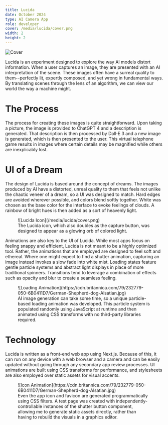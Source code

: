 ```yaml
---
title: Lucida
date: October 2024
type: AI Camera App
role: developer
cover: /media/lucida/cover.png
width: 2
height: 2
---
```


<Full>![Cover](https://cdn.britannica.com/79/232779-050-6B0411D7/German-Shepherd-dog-Alsatian.jpg)</Full>

Lucida is an experiment designed to explore the way AI models distort information. When a user captures an image, they are presented with an AI interpretation of the scene. These images often have a surreal quality to them--perfectly lit, expertly composed, and yet wrong in fundamental ways. By translating scenes through the lens of an algorithm, we can view our world the way a machine might.

# The Process

The process for creating these images is quite straightforward. Upon taking a picture, the image is provided to ChatGPT 4 and a description is generated. That description is then processed by Dall‑E 3 and a new image is generated, which is then presented to the user. This virtual telephone game results in images where certain details may be magnified while others are inexplicably lost.  

# UI of a Dream

The design of Lucida is based around the concept of dreams. The images produced by AI have a distorted, unreal quality to them that feels not unlike the chaotic veneer of a dream, so a UI was designed to match. Hard edges are avoided wherever possible, and colors blend softly together. White was chosen as the base color for the interface to evoke feelings of clouds. A rainbow of bright hues is then added as a sort of heavenly light.

<Figure>  
  ![Lucida Icon](/media/lucida/cover.png)
  <figcaption>    
    The Lucida icon, which also doubles as the capture button, was designed to appear as a glowing orb of colored light.
  </figcaption>
</Figure>

Animations are also key to the UI of Lucida. While most apps focus on feeling snappy and efficient, Lucida is not meant to be a highly optimized tool. Rather, the animations that are employed are designed to feel soft and ethereal. Where one might expect to find a shutter animation, capturing an image instead invokes a slow fade into white mist. Loading states feature gentle particle systems and abstract light displays in place of more traditional spinners. Transitions tend to leverage a combination of effects such as opacity and blur to create a seamless feeling.

<Figure>  
  ![Loading Animation](https://cdn.britannica.com/79/232779-050-6B0411D7/German-Shepherd-dog-Alsatian.jpg)
  <figcaption>    
    AI image generation can take some time, so a unique particle-based loading animation was developed. This particle system is populated randomly using JavaScript at runtime and then animated using CSS transforms with no third-party libraries required.
  </figcaption>
</Figure>

# Technology

Lucida is written as a front-end web app using Next.js. Because of this, it can run on any device with a web browser and a camera and can be easily updated without going through any secondary app review processes. UI animations are built using CSS transforms for performance, and stylesheets are also employed over static assets for visual accents.

<Figure>  
  ![Icon Animation](https://cdn.britannica.com/79/232779-050-6B0411D7/German-Shepherd-dog-Alsatian.jpg)
  <figcaption>    
    Even the app icon and favicon are generated programmatically using CSS filters. A test page was created with independently-controllable instances of the shutter button component, allowing me to generate static assets directly, rather than having to rebuild the visuals in a graphics editor.
  </figcaption>
</Figure>